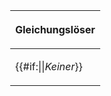 <div style="width: 100%-1em; margin-left: 1em">
{| class="fcinfobox wikitable ct" width=100% height=100%
  ! class="ctOdd"|Gleichungslöser
  |-
  | class="ctEven"|{{#if:{{{Solvers|}}}|{{{Solvers}}}|''Keiner''}}
|}
</div><noinclude><!-- Note to editors: Do Not Remove This Tag. -->